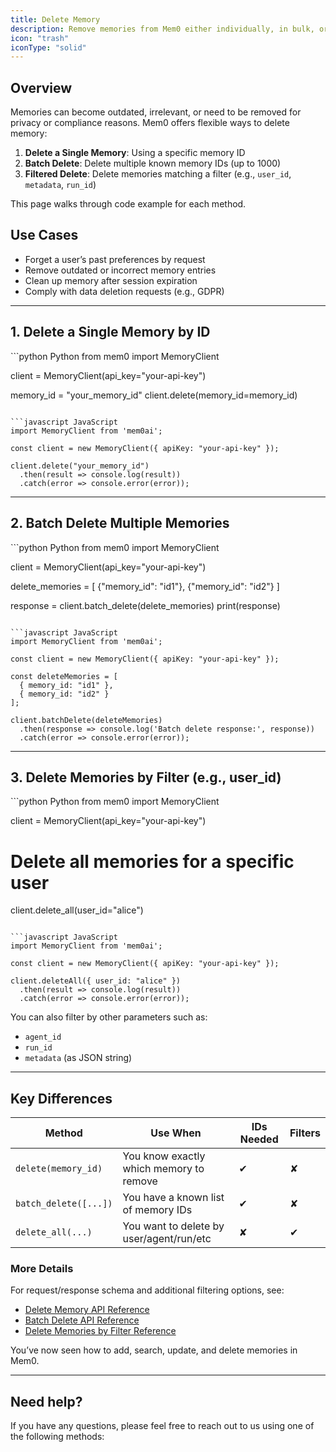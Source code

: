 ```yaml
---
title: Delete Memory
description: Remove memories from Mem0 either individually, in bulk, or via filters.
icon: "trash"
iconType: "solid"
---
```


## Overview

Memories can become outdated, irrelevant, or need to be removed for privacy or compliance reasons. Mem0 offers flexible ways to delete memory:

1. **Delete a Single Memory**: Using a specific memory ID
2. **Batch Delete**: Delete multiple known memory IDs (up to 1000)
3. **Filtered Delete**: Delete memories matching a filter (e.g., `user_id`, `metadata`, `run_id`)

This page walks through code example for each method.


## Use Cases

- Forget a user’s past preferences by request
- Remove outdated or incorrect memory entries
- Clean up memory after session expiration
- Comply with data deletion requests (e.g., GDPR)

---

## 1. Delete a Single Memory by ID

<CodeGroup>
```python Python
from mem0 import MemoryClient

client = MemoryClient(api_key="your-api-key")

memory_id = "your_memory_id"
client.delete(memory_id=memory_id)
```

```javascript JavaScript
import MemoryClient from 'mem0ai';

const client = new MemoryClient({ apiKey: "your-api-key" });

client.delete("your_memory_id")
  .then(result => console.log(result))
  .catch(error => console.error(error));
```
</CodeGroup>

---

## 2. Batch Delete Multiple Memories

<CodeGroup>
```python Python
from mem0 import MemoryClient

client = MemoryClient(api_key="your-api-key")

delete_memories = [
    {"memory_id": "id1"},
    {"memory_id": "id2"}
]

response = client.batch_delete(delete_memories)
print(response)
```

```javascript JavaScript
import MemoryClient from 'mem0ai';

const client = new MemoryClient({ apiKey: "your-api-key" });

const deleteMemories = [
  { memory_id: "id1" },
  { memory_id: "id2" }
];

client.batchDelete(deleteMemories)
  .then(response => console.log('Batch delete response:', response))
  .catch(error => console.error(error));
```
</CodeGroup>

---

## 3. Delete Memories by Filter (e.g., user_id)

<CodeGroup>
```python Python
from mem0 import MemoryClient

client = MemoryClient(api_key="your-api-key")

# Delete all memories for a specific user
client.delete_all(user_id="alice")
```

```javascript JavaScript
import MemoryClient from 'mem0ai';

const client = new MemoryClient({ apiKey: "your-api-key" });

client.deleteAll({ user_id: "alice" })
  .then(result => console.log(result))
  .catch(error => console.error(error));
```
</CodeGroup>

You can also filter by other parameters such as:
- `agent_id`
- `run_id`
- `metadata` (as JSON string)

---

## Key Differences

| Method                | Use When                                | IDs Needed | Filters |
|----------------------|-------------------------------------------|------------|----------|
| `delete(memory_id)`  | You know exactly which memory to remove   | ✔          | ✘        |
| `batch_delete([...])`| You have a known list of memory IDs       | ✔          | ✘        |
| `delete_all(...)`    | You want to delete by user/agent/run/etc | ✘          | ✔        |


### More Details

For request/response schema and additional filtering options, see:
- [Delete Memory API Reference](/api-reference/memory/delete-memory)
- [Batch Delete API Reference](/api-reference/memory/batch-delete)
- [Delete Memories by Filter Reference](/api-reference/memory/delete-memories)

You’ve now seen how to add, search, update, and delete memories in Mem0.

---

## Need help?
If you have any questions, please feel free to reach out to us using one of the following methods:

<Snippet file="get-help.mdx"/>
